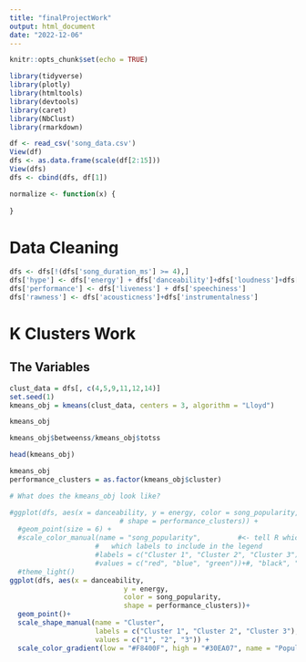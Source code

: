 ```yaml
---
title: "finalProjectWork"
output: html_document
date: "2022-12-06"
---
```


```r
knitr::opts_chunk$set(echo = TRUE)
```

```r
library(tidyverse)
library(plotly)
library(htmltools)
library(devtools)
library(caret)
library(NbClust)
library(rmarkdown)
```

```r
df <- read_csv('song_data.csv')
View(df)
dfs <- as.data.frame(scale(df[2:15]))
View(dfs)
dfs <- cbind(dfs, df[1])
```

```r
normalize <- function(x) {
  
}
```


# Data Cleaning

```r
dfs <- dfs[!(dfs['song_duration_ms'] >= 4),]
dfs['hype'] <- dfs['energy'] + dfs['danceability']+dfs['loudness']+dfs['audio_valence']+dfs['tempo']
dfs['performance'] <- dfs['liveness'] + dfs['speechiness']
dfs['rawness'] <- dfs['acousticness']+dfs['instrumentalness']
```

# K Clusters Work

## The Variables
```r
clust_data = dfs[, c(4,5,9,11,12,14)]
set.seed(1)
kmeans_obj = kmeans(clust_data, centers = 3, algorithm = "Lloyd")

kmeans_obj

kmeans_obj$betweenss/kmeans_obj$totss

head(kmeans_obj)

kmeans_obj
performance_clusters = as.factor(kmeans_obj$cluster)

# What does the kmeans_obj look like?

#ggplot(dfs, aes(x = danceability, y = energy, color = song_popularity,
                           # shape = performance_clusters)) + 
  #geom_point(size = 6) +
  #scale_color_manual(name = "song_popularity",         #<- tell R which colors to use and
                     #   which labels to include in the legend
                     #labels = c("Cluster 1", "Cluster 2", "Cluster 3"),#, "Cluster 4", "Cluster 5","Cluster 6"),
                     #values = c("red", "blue", "green"))+#, "black", "orange", "pink")) +
  #theme_light()
ggplot(dfs, aes(x = danceability, 
                            y = energy,
                            color = song_popularity,
                            shape = performance_clusters))+
  geom_point()+
  scale_shape_manual(name = "Cluster", 
                     labels = c("Cluster 1", "Cluster 2", "Cluster 3"),
                     values = c("1", "2", "3")) +
  scale_color_gradient(low = "#F8400F", high = "#30EA07", name = "Popularity")
```